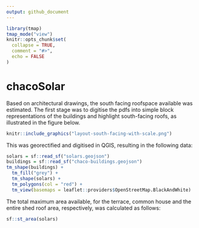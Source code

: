 ```yaml
---
output: github_document
---
```


<!-- README.md is generated from README.Rmd. Please edit that file -->

```r
library(tmap)
tmap_mode("view")
knitr::opts_chunk$set(
  collapse = TRUE,
  comment = "#>",
  echo = FALSE
)
```
# chacoSolar

<!-- badges: start -->
<!-- badges: end -->

Based on architectural drawings, the south facing roofspace available was estimated.
The first stage was to digitise the pdfs into simple block representations of the buildings and highlight south-facing roofs, as illustrated in the figure below. 

```r
knitr::include_graphics("layout-south-facing-with-scale.png")
```

This was georectified and digitised in QGIS, resulting in the following data:

```r
solars = sf::read_sf("solars.geojson")
buildings = sf::read_sf("chaco-buildings.geojson")
tm_shape(buildings) +
  tm_fill("grey") +
  tm_shape(solars) +
  tm_polygons(col = "red") +
  tm_view(basemaps = leaflet::providers$OpenStreetMap.BlackAndWhite)
```

The total maximum area available, for the terrace, common house and the entire shed roof area, respectively, was calculated as follows:

```r
sf::st_area(solars)
```



